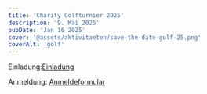 ```yaml
---
title: 'Charity Golfturnier 2025'
description: '9. Mai 2025'
pubDate: 'Jan 16 2025'
cover: '@assets/aktivitaeten/save-the-date-golf-25.png'
coverAlt: 'golf'
---
```


Einladung:[Einladung](./assets/aktivitaeten/PDFs/Golf2025-Einladung.pdf)

Anmeldung: [Anmeldeformular](./assets/aktivitaeten/PDFs/Golf2025-Anmeldeformular.pdf)
